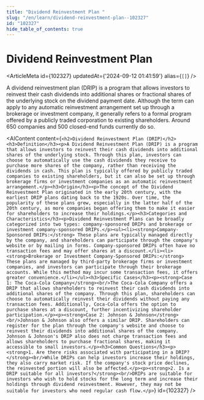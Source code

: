 ```yaml
---
title: "Dividend Reinvestment Plan "
slug: "/en/learn/dividend-reinvestment-plan--102327"
id: "102327"
hide_table_of_contents: true
---
```



# Dividend Reinvestment Plan 

<ArticleMeta id={102327} updatedAt={'2024-09-12 01:41:59'} alias={`[]`} />
<div className='border-solid border-b border-t-0 my-4 border-[var(--ifm-color-gray-300)]' />

A dividend reinvestment plan (DRIP) is a program that allows investors to reinvest their cash dividends into additional shares or fractional shares of the underlying stock on the dividend payment date. Although the term can apply to any automatic reinvestment arrangement set up through a brokerage or investment company, it generally refers to a formal program offered by a publicly traded corporation to existing shareholders. Around 650 companies and 500 closed-end funds currently do so.

<AIContent content={`<h2>Dividend Reinvestment Plan (DRIP)</h2><h3>Definition</h3><p>A Dividend Reinvestment Plan (DRIP) is a program that allows investors to reinvest their cash dividends into additional shares of the underlying stock. Through this plan, investors can choose to automatically use the cash dividends they receive to purchase more shares of the company, rather than receiving the dividends in cash. This plan is typically offered by publicly traded companies to existing shareholders, but it can also be set up through brokerage firms or investment companies as an automatic reinvestment arrangement.</p><h3>Origin</h3><p>The concept of the Dividend Reinvestment Plan originated in the early 20th century, with the earliest DRIP plans dating back to the 1920s. Over time, the popularity of these plans grew, especially in the latter half of the 20th century, as more companies began offering them to make it easier for shareholders to increase their holdings.</p><h3>Categories and Characteristics</h3><p>Dividend Reinvestment Plans can be broadly categorized into two types: company-sponsored DRIPs and brokerage or investment company-sponsored DRIPs.</p><ul><li><strong>Company-Sponsored DRIPs:</strong> These plans are typically managed directly by the company, and shareholders can participate through the company's website or by mailing in forms. Company-sponsored DRIPs often have no transaction fees and may offer shares at a discount.</li><li><strong>Brokerage or Investment Company-Sponsored DRIPs:</strong> These plans are managed by third-party brokerage firms or investment companies, and investors can participate through their brokerage accounts. While this method may incur some transaction fees, it offers greater convenience.</li></ul><h3>Specific Cases</h3><p><strong>Case 1: The Coca-Cola Company</strong><br/>The Coca-Cola Company offers a DRIP that allows shareholders to reinvest their cash dividends into additional shares of the company. Through this plan, shareholders can choose to automatically reinvest their dividends without paying any transaction fees. Additionally, Coca-Cola offers the option to purchase shares at a discount, further incentivizing shareholder participation.</p><p><strong>Case 2: Johnson & Johnson</strong><br/>Johnson & Johnson also offers a similar DRIP. Shareholders can register for the plan through the company's website and choose to reinvest their dividends into additional shares of the company. Johnson & Johnson's DRIP also does not charge transaction fees and allows shareholders to purchase fractional shares, making it accessible to small investors.</p><h3>Common Questions</h3><p><strong>1. Are there risks associated with participating in a DRIP?</strong><br/>While DRIPs can help investors increase their holdings, they also carry market risk. If the company's stock price declines, the reinvested portion will also be affected.</p><p><strong>2. Is a DRIP suitable for all investors?</strong><br/>DRIPs are suitable for investors who wish to hold stocks for the long term and increase their holdings through dividend reinvestment. However, they may not be suitable for investors who need regular cash flow.</p>`} id={102327} />
